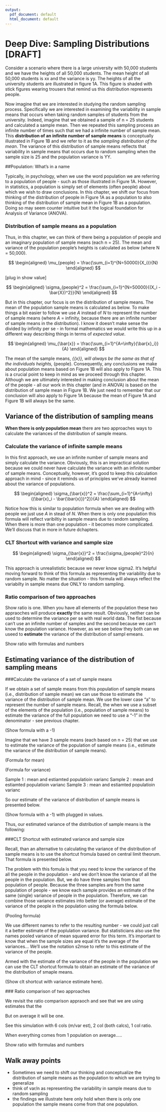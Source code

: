 ```yaml
---
output:
  pdf_document: default
  html_document: default
---
```


# Deep Dive: Sampling Distributions [DRAFT]

Consider a scenario where there is a large university with 50,000 students and we have the heights of all 50,000 students. The mean height  of all 50,000 students is xx and the variance is yy. The heights of all the university students are illustrated in figure 1A. This figure is shaded with stick figures wearing trousers that remind us this distribution represents people.

Now imagine that we are interested in studying the random sampling process. Specifically we are interested in examining the variability in sample means that occurs when taking random samples of students from the university. Indeed, imagine that we obtained a sample of n = 25 students and calculated a sample mean.  Then we repeated this sampling process an infinite number of times such that we had a infinite number of sample mean. This **distribution of an infinite number of sample means **is conceptually illustrated in Figure 1B and we refer to it as the *sampling distribution of the mean*. The variance of this distribution of sample means reflects that variability in sample means that occurs due to random sampling when the sample size is 25 and the population variance is YY.

##Population: What’s in a name

Typically, in psychology, when we use the word population we are referring to a population of people - such as those illustrated in Figure 1A. However, in statistics, a population is simply set of elements (often people) about which we wish to draw conclusions. In this chapter, we shift our focus from thinking of the distribution of people in Figure 1A as a population to also thinking of the distribution of sample mean in Figure 1B as a population.  Doing so may seem counter intuitive but it the logical foundation for Analysis of Variance (ANOVA). 

### Distribution of sample means as a population
Thus, in this chapter, we can think of there being a population of people and an imaginary population of sample means (each n = 25). The mean and variance of the population people’s heights is calculated as below (where N = 50,000).

$$
\begin{aligned} 
\mu_{people} = \frac{\sum_{i=1}^{N=50000}{X_i}}{N}
\end{aligned} 
$$

[plug in show value]

$$
\begin{aligned} 
\sigma_{people}^2 = \frac{\sum_{i=1}^{N=50000}{(X_i - \bar{X})^2}}{N}
\end{aligned} 
$$


But in this chapter, our focus is on the distribution of sample means. The mean of the population sample means is calculated as below. To make things a bit easier to follow we use $A$ instead of $N$ to represent the number of sample means (where $A$ = infinity, because there are an infinite number of sample means in the distribution). I know it doesn't make sense the divided by infinity per se - in formal mathematics we would write this up in a different way describing things in terms of *expected value*.

$$
\begin{aligned} 
\mu_{\bar{x}} = \frac{\sum_{i=1}^{A=\infty}{\bar{x}_i}}{A}
\end{aligned} 
$$

The mean of the sample means, \mu_{\bar{x}}, will always be the same as that of the individuals heights, \mu_{people}. Consequently, any conclusions we make about population means based on Figure 1B will also apply to Figure 1A. This is a crucial point to keep in mind as we proceed through this chapter. Although we are ultimately interested in making conclusion about the mean of the people - all our work in this chapter (and in ANOVA) is based on the distribution of sample mean in Figure 1B. We just need to remember that our conclusion will also apply to Figure 1A because the mean of Figure 1A and Figure 1B will always be the same.

## Variance of the distribution of sampling means

**When there is only population mean** there are two approaches ways to calculate the variances of the distribution of sample means. 

### Calculate the variance of infinite sample means

In this first approach, we use an infinite number of sample means and simply calculate the variance. Obviously, this is an impractical solution because we could never have calculate the variance with an infinite number of sample means. Conceptually, however, it’s good to keep this calculation approach in mind - since it reminds us of principles we’ve already learned about the variance of populations. 

$$
\begin{aligned} 
\sigma_{\bar{x}}^2 = \frac{\sum_{i=1}^{A=\infty}{(\bar{x}_i - \bar{\bar{x}})^2}}{A}
\end{aligned} 
$$

Notice how this is similar to population formula when we are dealing with people we just use $A$ in stead of $N$. When there is only one population this formula will reflect varibiltiy in sample means due to random sampling. When there is more than one population - it becomes more complicated. We’ll discuss that in more in future dchapters.

### CLT Shortcut with variance and sample size

$$
\begin{aligned} 
\sigma_{\bar{x}}^2 = \frac{\sigma_{people}^2}{n}
\end{aligned} 
$$

This approach is unrealististic because we never know sigma2.
It’s helpful moving forward to think of this formula as representing the variability due to random sample. No matter the situation - this formula will always reflect the variabilty in sample means due ONLY to random sampling.


### Ratio comparison of two approaches

Show ratio is one. When you have all elements of the population these two appraoches will produce **exactly** the same result. Obviously, neither can be used to determine the variance per se with real world data. The fist because can’t use an infinite number of samples and the second because we can’t know the population variance. However, as we see below they both can we useed to **estimate** the variance of the distribution of sampl emeans. 

Show ratio with formulas and numbers



## Estimating variance of the distribution of sampling means

###Calculate the variance of a set of sample means

If we obtain a set of sample means from this population of sample means (i.e., distribution of sample mean) we can use those to estimate the variance of the distribution of sample mean. We use the lower case “a” to represent the number of sample means.  Recall, the when we use a subset of the elements of the population (i.e., population of sample means) to estimate the variance of the full population we need to use a “-1” in the denominator - see previous chapter. 

(Show formula with a -1)

Imagine that we have 3 sample means (each based on n = 25) that we use to estimate the variance of the population of sample means (i.e., estimate the variance of the distribution of sample means).   

(Formula for mean)

(Formula for variance)


Sample 1 : mean and  estiamted populatioin varianc
Sample 2 : mean and  estiamted populatioin varianc
Sample 3 : mean and  estiamted populatioin varianc

So our estimate of the variance of distribution of sample means is presented below.


(Show formula with a -1) with plugged in values.

Thus, our estimated variance of the distribution of sample means is the following:



###CLT Shortcut with estimated variance and sample size

Recall, than an alternative to calculating the variance of the distribution of sample means is to use the shortcut fromula based on central limit theorum. That formula is presented below.


The problem with this fomula is that you need to know the variance of the all the people in the population - and we don’t know the variance of all the people in the population. But, we do have three samples from that population of people. Because the three samples are from the same population of people - we know each sample provides an estimate of the same (single) variance of people in the population. Therefore, we can combine those variance estimates into better (or average) estimate of the variance of the people in the population using the formula below. 


(Pooling formula)


We use different names to refer to the resulting number - we could just call it a better estimate of the poplulation variance. But statisticians also use the names pooled variance of mean squared error for this term. It’s important to know that when the sample sizes are equal it’s the average of the variances... We’ll use the notation s2mse to refer to this estimate of the variance of the people.

Armed with the estimate of the variance of the people in the population we can use the CLT shortcut formula to obtain an estimate of the variance of the distribution of smaple means.

(Show clt shortcut with variance estimate here).



 ### Ratio comparison of two approaches

We revisit the ratio comparison appraoch and see that we are using estimates that the 

But on average it will be one.

See this simulation with 6 cols (m/var est), 2 col (both calcs), 1 col ratio.

When everything comes from 1 population on average.....

Show ratio with formulas and numbers


## Walk away points
- Sometimes we need to shift our thinking and conceptualize the distribution of sample means as the population to which we are trying to generalize
- think of var/n as representing the variability in sample means due to random sampling
- the findings we illustrate here only hold when there is only one population the sample means come from that one population.










